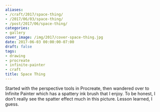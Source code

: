 ```yaml
---
aliases:
- /craft/2017/space-thing/
- /2017/06/03/space-thing/
- /post/2017/06/space-thing/
categories:
- gallery
cover_image: /img/2017/cover-space-thing.jpg
date: 2017-06-03 00:00:00-07:00
draft: false
tags:
- drawing
- procreate
- infinite-painter
- craft
title: Space Thing
---
```


Started with the perspective tools in Procreate, then wandered over to Infinite
Painter which has a spattery ink brush that I enjoy. To be honest, I don’t
really see the spatter effect much in this picture. Lesson learned, I guess.
